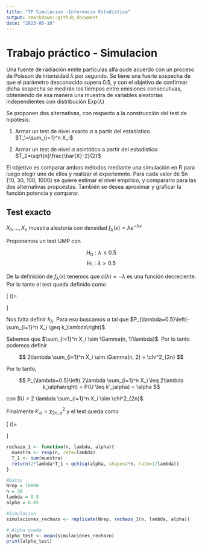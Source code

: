 ```yaml
---
title: "TP Simulacion -Inferencia Estadística"
output: rmarkdown::github_document
date: "2023-06-10"
---
```



# Trabajo práctico - Simulacion


Una fuente de radiación emite partículas alfa qude acuerdo con un proceso de Poisson de intensidad $\lambda$ por segundo. Se tiene una fuerte sospecha de que el parámetro desconocido supera 0.5, y con el objetivo de confirmar dicha sospecha se medirán los tiempos entre emisiones consecutivas, obteniendo de esa manera una muestra de variables aleatorias independientes con distribución $\text{Exp}(\lambda)$

Se proponen dos alternativas, con respecto a la construcción del test de hipótesis:

1. Armar un test de nivel exacto $\alpha$ a partir del estadístico $T_1=\sum_{i=1}^n X_i$

2. Armar un test de nivel $\alpha$ asintótico a partir del estadístico  $T_2=\sqrt{n}\frac{\bar{X}-2}{2}$

El objetivo es comparar ambos métodos mediante una simulación en R para luego elegir uno de ellos y realizar el experiemnto. Para cada valor de $n \in \{10, 30, 100, 1000\} se quiere estimar el nivel empírico, y compararlo para las dos alternativas propuestas. También se desea aproximar y graficar la función potencia y comparar.

## Test exacto

$X_1, \ldots, X_n$ muestra aleatoria con densidad $f_\lambda (x) = \lambda e^{-\lambda x}$ 

Proponemos un test UMP con

$$ H_0: \lambda \leq 0.5 $$
$$ H_1: \lambda > 0.5 $$

De la definición de $f_\lambda(x)$ tenemos que $c(\lambda)= - \lambda$ es una función decreciente. Por lo tanto el test queda definido como

\[
    \delta (\mathbf{X})=
\begin{cases}
1 & \text{si }-\sum_{i=1}^nX_i \geq k_\alpha \\
0 & \text{si no}
\end{cases}
\]

Nos falta definir $k_\lambda$. Para eso buscamos $\alpha$ tal que $P_{\lambda=0.5}\left(-\sum_{i=1}^n X_i \geq k_\lambda\right)$.

Sabemos que $\sum_{i=1}^n X_i \sim \Gamma(n, 1/\lambda)$. Por lo tanto podemos definir

$$ 2\lambda \sum_{i=1}^n X_i \sim \Gamma(n, 2) = \chi^2_{2n} $$

Por lo tanto,

$$ P_{\lambda=0.5}\left( 2\lambda \sum_{i=1}^n X_i \leq 2\lambda k_\alpha\right) = P(U \leq k'_\alpha) = \alpha $$


con $U = 2 \lambda \sum_{i=1}^n X_i \sim \chi^2_{2n}$.

Finalmente $k'_{\alpha} = \chi^2_{2n, \alpha}$ y el test queda como

\[
    \delta (\mathbf{X})=
\begin{cases}
1 & \text{si }2\lambda\sum_{i=1}^nX_i \leq \chi^2_{2n, \alpha} \\
0 & \text{si no}
\end{cases}
\]

```r
rechazo_1 <- function(n, lambda, alpha){
  muestra <- rexp(n, rate=lambda)
  T_1 <- sum(muestra)
  return(2*lambda*T_1 < qchisq(alpha, shape=2*n, rate=1/lambda))
}

```

```r
#Datos
Nrep = 10000
n = 30
lambda = 0.5
alpha = 0.05

#Simulacion
simulaciones_rechazo <- replicate(Nrep, rechazo_1(n, lambda, alpha))

# Alpha queda
alpha_test <- mean(simulaciones_rechazo)
print(alpha_test)
```


